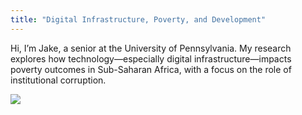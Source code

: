 ```yaml
---
title: "Digital Infrastructure, Poverty, and Development"
---
```


Hi, I’m Jake, a senior at the University of Pennsylvania. My research explores how technology—especially digital infrastructure—impacts poverty outcomes in Sub-Saharan Africa, with a focus on the role of institutional corruption.

![](images/digital africaaaa.jpg){fig-align="center"}
